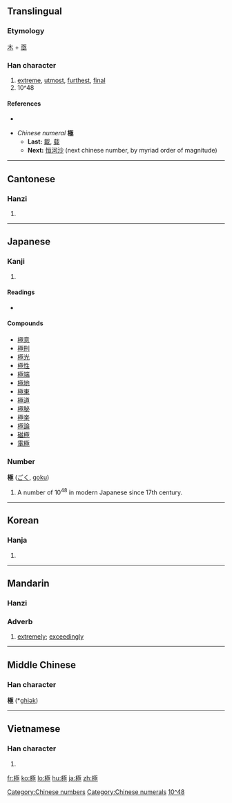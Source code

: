 {{also|极}}
==Translingual==

===Etymology===
[[木]] + [[亟]]

===Han character===
{{Han char|rn=75|rad=木|as=09|sn=13|four=4191<sub>4</sub>|canj=木一水一 (DMEM), 木弓水一 (DNEM)}}

# [[extreme]], [[utmost]], [[furthest]], [[final]]
# 10^48

====References====
* {{Han ref|kx=0542.020|dkj=15181|dj=0929.070|hdz=21240.100|uh=6975|ud=26997|bh=B7A5|bd=47013}}

* ''Chinese numeral'' '''極'''
** '''Last:''' [[載]], [[载]]
** '''Next:''' [[恒河沙]] (next chinese number, by myriad order of magnitude)

[[Category:Chinese numbers]]
[[Category:Chinese numerals]]

----

==Cantonese==

===Hanzi===
{{yue-hanzi|jyut=|y=gik6}}

# {{defn|Cantonese|sort=木09}}

----

==Japanese==

===Kanji===
{{ja-kanji|grade=4|rs=木09}}

# {{defn|Japanese}}

====Readings====
* {{ja-readings|goon=[[ごく]] (goku)|kanon=[[きょく]] (kyoku)|on=[[ごき]] (goki)|kun=[[きわめる]] (kiwameru), [[むね]] (mune), [[きわまる]] (kiwamaru)}}

====Compounds====
* [[極意]]
* [[極刑]]
* [[極光]]
* [[極性]]
* [[極端]]
* [[極地]]
* [[極東]]
* [[極道]]
* [[極秘]]
* [[極楽]]
* [[極論]]
* [[磁極]]
* [[電極]]

===Number===
'''極''' ([[ごく]], [[goku]])

# A number of 10<sup>48</sup> in modern Japanese since 17th century.

[[Category:Japanese numbers|10^48]]

----

==Korean==

===Hanja===
{{ko-hanja|hangeul=극|eumhun=|rv=geuk|mr=kŭk|y=kuk}}

# {{defn|Korean|sort=木09}}

----

==Mandarin==

===Hanzi===
{{cmn-hanzi|sim=极|pin=[[jí]] ([[ji2]])|wg=chi<sup>2</sup>}}

===Adverb===
{{cmn-adv|t|pin=jí|pint=ji2|tra=極|sim=极|rs=木09}}

# [[extremely]]; [[exceedingly]]

----

==Middle Chinese==

===Han character===
'''極''' (*[[ghiək]])<!--asterisk indicates that this is a reconstructed pronunciation-->

----

==Vietnamese==

===Han character===
{{vi-hantu|[[cực]], [[cọc]]|rs=木09}}

# {{defn|Vietnamese|sort=木09}}

[[fr:極]]
[[ko:極]]
[[lo:極]]
[[hu:極]]
[[ja:極]]
[[zh:極]]